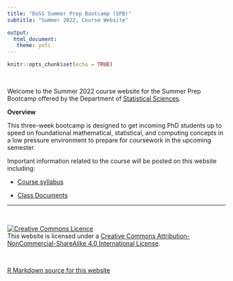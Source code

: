 ```yaml
---
title: "DoSS Summer Prep Bootcamp (SPB)"
subtitle: "Summer 2022, Course Website"

output: 
  html_document:
   theme: yeti
---
```


```r
knitr::opts_chunk$set(echo = TRUE)
```

<br>

Welcome to the Summer 2022 course website for the Summer Prep Bootcamp offered by the Department of [Statistical Sciences](http://utstat.toronto.edu).


__Overview__

This three-week bootcamp is designed to get incoming PhD students up to speed on foundational mathematical, statistical, and computing concepts in a low pressure environment to prepare for coursework in the upcoming semester. 


Important information related to the course will be posted on this website including:

 - [Course syllabus](syllabus.html)
 
 - [Class Documents](class_docs.html) 
 

 
 ******
<br>

<a rel="license" href="http://creativecommons.org/licenses/by-nc-sa/4.0/"><img alt="Creative Commons Licence" style="border-width:0" src="https://i.creativecommons.org/l/by-nc-sa/4.0/88x31.png" /></a><br />This website is licensed under a <a rel="license" href="http://creativecommons.org/licenses/by-nc-sa/4.0/">Creative Commons Attribution-NonCommercial-ShareAlike 4.0 International License</a>.

<br>

<a href="https://github.com/JSC270/JSC270.github.io">R Markdown source for this website</a>


